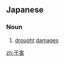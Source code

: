 ==Japanese==
{{ja-kanjitab|かん|がい|yomi=o}}

===Noun===
{{ja-noun|かんがい}}

# [[drought]] [[damages]]

[[zh:干害]]